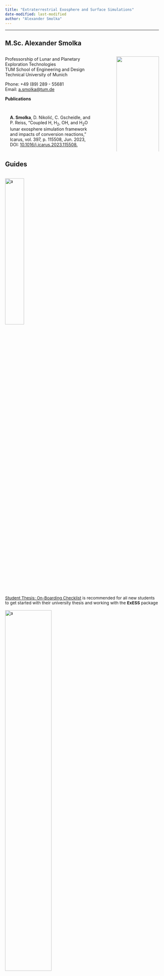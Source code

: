 ```yaml
---
title: "Extraterrestrial Exosphere and Surface Simulations"
date-modified: last-modified
author: "Alexander Smolka"
---
```

---

## M.Sc. Alexander Smolka

:::: {.columns}
::: {.column width=65%}

Professorship of Lunar and Planetary Exploration Technologies  
TUM School of Engineering and Design  
Technical University of Munich  

Phone: +49 (89) 289 - 55681  
Email: [a.smolka@tum.de](mailto:a.smolka@tum.de)


**Publications**

::: {.card style="padding:1rem; padding-bottom:0rem;"}
**A. Smolka**, D. Nikolić, C. Gscheidle, and P. Reiss, “Coupled H, H~2~, OH, and H~2~O lunar exosphere simulation framework and impacts of conversion reactions,” Icarus, vol. 397, p. 115508, Jun. 2023, DOI: [10.1016/j.icarus.2023.115508.](https://www.sciencedirect.com/science/article/abs/pii/S0019103523000854){.stretched-link}
:::


:::

::: {.column width=5%}
:::

::: {.column width=30%}
![](/resources/imgs/me_gray.jpg){width=100%}
:::

::::



## Guides

::: {.grid style="font-size:0.85rem;"}
::: {.g-col-6 .g-col-sm-4 .g-col-lg-3}

```{=html}
<div class="card">
  <img src="/guide/essentials/onboarding_checklist/play-solid.svg" alt="a" style="width:35%; margin-left:auto; margin-right:auto; margin-top:1rem">
  <div class="card-body">
    <a href="/guide/essentials/onboarding_checklist/index.qmd" class="stretched-link">Student Thesis: On-Boarding Checklist</a> is recommended for all new students to get started with their university thesis and working with the <b>ExESS</b> package
  </div>
</div> 
```

:::

::: {.g-col-6 .g-col-sm-4 .g-col-lg-3}

```{=html}
<div class="card">
  <img src="/guide/essentials/julia_links/julia-dots.svg" alt="a" style="width:55%; margin-left:auto; margin-right:auto; margin-top:1rem">
  <div class="card-body">
    <a href="/guide/essentials/julia_links/index.qmd" class="stretched-link">Julia Programming Language: Links & Resources</a> contains links to the most important resources for learning the Julia programming language, including a subset of important packages for scientific computing
  </div>
</div> 
```

:::

::: {.g-col-6 .g-col-sm-4 .g-col-lg-3}

```{=html}
<div class="card">
  <img src="/guide/essentials/package_installation/exess_logo.png" alt="a" style="width:65%; margin-left:auto; margin-right:auto; margin-top:1rem">
  <div class="card-body">
    <a href="/guide/essentials/package_installation/index.qmd" class="stretched-link">ExESS Package Installation</a> describes how to install the <b>ExESS</b> package on your computer
  </div>
</div> 
```

:::

::: {.g-col-6 .g-col-sm-4 .g-col-lg-3}

```{=html}
<div class="card">
  <img src="/guide/essentials/git_essentials/Git-Icon-Black.png" alt="a" style="width:50%; margin-left:auto; margin-right:auto; margin-top:1rem">
  <div class="card-body">
    <a href="/guide/essentials/git_essentials/index.qmd" class="stretched-link">Git Essentials</a> lists some external links to resources for learning the Git version control system
  </div>
</div> 
```

:::
:::


## Code Examples

* [Monte Carlo Simulation](/guide/code_examples/mc_simulation/index.qmd)
* [Comparison of Landing Position Calculations: 2D vs. 3D](/guide/code_examples/2d_3d_landing_position_comparison/index.qmd) 